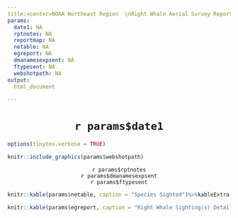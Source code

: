 ```yaml
---
title:<center>NOAA Northeast Region  \nRight Whale Aerial Survey Report</center>
params:
  date1: NA
  rptnotes: NA
  reportmap: NA
  netable: NA
  egreport: NA
  dmanamesexpsent: NA
  ftypesent: NA
  webshotpath: NA
output:
  html_document

---
```


<center><h1>`r params$date1`</h1></center>

```r
options(tinytex.verbose = TRUE)
```
```r
knitr::include_graphics(params$webshotpath)
```

<center>`r params$rptnotes`</center>
\vspace*{-7mm}
<center>`r params$dmanamesexpsent`</center>
\vspace*{-7mm}
<center>`r params$ftypesent`</center>
\vspace*{-4mm}
```r
knitr::kable(params$netable, caption = "Species Sighted")%>%kableExtra::kable_classic(full_width = F, html_font = "Cambria")
```

```r
knitr::kable(params$egreport, caption = "Right Whale Sighting(s) Details")%>%kableExtra::kable_classic(full_width = F, html_font = "Cambria")
```


